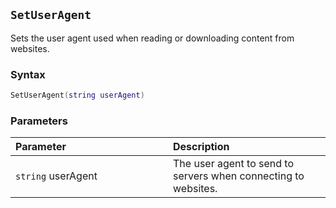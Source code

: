 ::: {.minipage data-latex="{\textwidth}"}
## `SetUserAgent`

Sets the user agent\index{web harvester!settings} used when reading or downloading content from websites.

### Syntax {-}

``` .lua
SetUserAgent(string userAgent)
```

### Parameters {-}

**Parameter** | **Description**
| :-- | :-- |
| `string` userAgent | The user agent to send to servers when connecting to websites. |
:::
